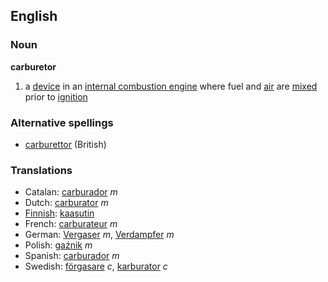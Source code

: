 ==English==
===Noun===
'''carburetor'''
{{wikipedia}}
#a [[device]] in an [[internal combustion engine]] where fuel and [[air]] are [[mix]]ed prior to [[ignition]]

===Alternative spellings===
* [[carburettor]] (British)

===Translations===
*Catalan: [[carburador]] ''m''
*Dutch: [[carburator]] ''m''
*[[Finnish]]: [[kaasutin]]
*French: [[carburateur]] ''m''
*German: [[Vergaser]] ''m'', [[Verdampfer]] ''m''
*Polish: [[gaźnik]] ''m''
*Spanish: [[carburador]] ''m''
*Swedish: [[förgasare]] ''c'', [[karburator]] ''c''